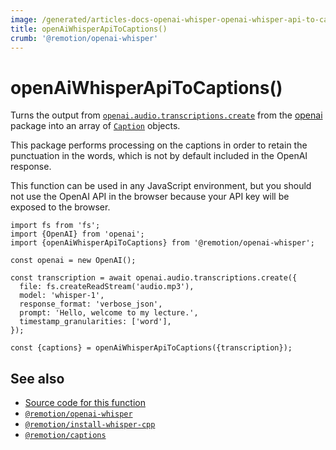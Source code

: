 ```yaml
---
image: /generated/articles-docs-openai-whisper-openai-whisper-api-to-captions.png
title: openAiWhisperApiToCaptions()
crumb: '@remotion/openai-whisper'
---
```


# openAiWhisperApiToCaptions()<AvailableFrom v="4.0.217"/>

Turns the output from [`openai.audio.transcriptions.create`](https://platform.openai.com/docs/guides/speech-to-text/transcriptions) from the [openai](https://npm.im/openai) package into an array of [`Caption`](/docs/captions/caption) objects.

This package performs processing on the captions in order to retain the punctuation in the words, which is not by default included in the OpenAI response.

This function can be used in any JavaScript environment, but you should not use the OpenAI API in the browser because your API key will be exposed to the browser.

```tsx twoslash title="Example usage"
import fs from 'fs';
import {OpenAI} from 'openai';
import {openAiWhisperApiToCaptions} from '@remotion/openai-whisper';

const openai = new OpenAI();

const transcription = await openai.audio.transcriptions.create({
  file: fs.createReadStream('audio.mp3'),
  model: 'whisper-1',
  response_format: 'verbose_json',
  prompt: 'Hello, welcome to my lecture.',
  timestamp_granularities: ['word'],
});

const {captions} = openAiWhisperApiToCaptions({transcription});
```

## See also

- [Source code for this function](https://github.com/remotion-dev/remotion/blob/main/packages/openai-whisper/src/openai-whisper-api-to-captions.ts)
- [`@remotion/openai-whisper`](/docs/openai-whisper)
- [`@remotion/install-whisper-cpp`](/docs/install-whisper-cpp)
- [`@remotion/captions`](/docs/captions)
